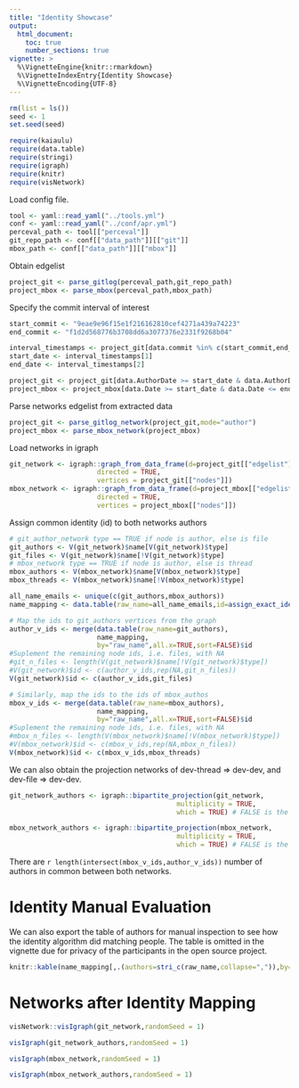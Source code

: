```yaml
---
title: "Identity Showcase"
output: 
  html_document:
    toc: true
    number_sections: true
vignette: >
  %\VignetteEngine{knitr::rmarkdown}
  %\VignetteIndexEntry{Identity Showcase}
  %\VignetteEncoding{UTF-8}
---
```


```r
rm(list = ls())
seed <- 1
set.seed(seed)
```

```r
require(kaiaulu)
require(data.table)
require(stringi)
require(igraph)
require(knitr)
require(visNetwork)
```

Load config file.

```r
tool <- yaml::read_yaml("../tools.yml")
conf <- yaml::read_yaml("../conf/apr.yml")
perceval_path <- tool[["perceval"]]
git_repo_path <- conf[["data_path"]][["git"]]
mbox_path <- conf[["data_path"]][["mbox"]]
```


Obtain edgelist 

```r
project_git <- parse_gitlog(perceval_path,git_repo_path)
project_mbox <- parse_mbox(perceval_path,mbox_path)
```

Specify the commit interval of interest

```r
start_commit <- "9eae9e96f15e1f216162810cef4271a439a74223"
end_commit <- "f1d2d568776b3708dd6a3077376e2331f9268b04"

interval_timestamps <- project_git[data.commit %in% c(start_commit,end_commit)]$data.AuthorDate
start_date <- interval_timestamps[1]
end_date <- interval_timestamps[2]

project_git <- project_git[data.AuthorDate >= start_date & data.AuthorDate <= end_date]
project_mbox <- project_mbox[data.Date >= start_date & data.Date <= end_date]
```

Parse networks edgelist from extracted data

```r
project_git <- parse_gitlog_network(project_git,mode="author")
project_mbox <- parse_mbox_network(project_mbox)
```



Load networks in igraph

```r
git_network <- igraph::graph_from_data_frame(d=project_git[["edgelist"]], 
                      directed = TRUE, 
                      vertices = project_git[["nodes"]])
mbox_network <- igraph::graph_from_data_frame(d=project_mbox[["edgelist"]], 
                      directed = TRUE, 
                      vertices = project_mbox[["nodes"]])
```

Assign common identity (id) to both networks authors

```r
# git_author_network type == TRUE if node is author, else is file
git_authors <- V(git_network)$name[V(git_network)$type]
git_files <- V(git_network)$name[!V(git_network)$type]
# mbox_network type == TRUE if node is author, else is thread
mbox_authors <- V(mbox_network)$name[V(mbox_network)$type]
mbox_threads <- V(mbox_network)$name[!V(mbox_network)$type]

all_name_emails <- unique(c(git_authors,mbox_authors))
name_mapping <- data.table(raw_name=all_name_emails,id=assign_exact_identity(all_name_emails))

# Map the ids to git_authors vertices from the graph
author_v_ids <- merge(data.table(raw_name=git_authors),
                      name_mapping,
                      by="raw_name",all.x=TRUE,sort=FALSE)$id
#Suplement the remaining node ids, i.e. files, with NA
#git_n_files <- length(V(git_network)$name[!V(git_network)$type])
#V(git_network)$id <- c(author_v_ids,rep(NA,git_n_files))
V(git_network)$id <- c(author_v_ids,git_files)

# Similarly, map the ids to the ids of mbox_authos
mbox_v_ids <- merge(data.table(raw_name=mbox_authors),
                      name_mapping,
                      by="raw_name",all.x=TRUE,sort=FALSE)$id
#Suplement the remaining node ids, i.e. files, with NA
#mbox_n_files <- length(V(mbox_network)$name[!V(mbox_network)$type])
#V(mbox_network)$id <- c(mbox_v_ids,rep(NA,mbox_n_files))
V(mbox_network)$id <- c(mbox_v_ids,mbox_threads)
```

We can also obtain the projection networks of dev-thread => dev-dev, and dev-file => dev-dev.

```r
git_network_authors <- igraph::bipartite_projection(git_network,
                                          multiplicity = TRUE,
                                          which = TRUE) # FALSE is the thread projection

mbox_network_authors <- igraph::bipartite_projection(mbox_network,
                                          multiplicity = TRUE,
                                          which = TRUE) # FALSE is the thread projection
```


There are `r length(intersect(mbox_v_ids,author_v_ids))` number of authors in common between both networks.

# Identity Manual Evaluation 

We can also export the table of authors for manual inspection to see how the identity algorithm did matching people. The table is omitted in the vignette due for privacy of the participants in the open source project.

```r
knitr::kable(name_mapping[,.(authors=stri_c(raw_name,collapse=",")),by="id"])
```

# Networks after Identity Mapping

```r
visNetwork::visIgraph(git_network,randomSeed = 1)
```


```r
visIgraph(git_network_authors,randomSeed = 1)
```



```r
visIgraph(mbox_network,randomSeed = 1)
```

```r
visIgraph(mbox_network_authors,randomSeed = 1)
```

